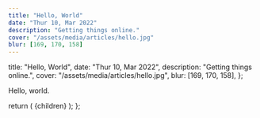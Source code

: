 ```yaml
---
title: "Hello, World"
date: "Thur 10, Mar 2022"
description: "Getting things online."
cover: "/assets/media/articles/hello.jpg"
blur: [169, 170, 158]
---
```



  title: "Hello, World",
  date: "Thur 10, Mar 2022",
  description: "Getting things online.",
  cover: "/assets/media/articles/hello.jpg",
  blur: [169, 170, 158],
};

Hello, world.

  return (
    <Page title={meta.title} description={meta.description}>
      <ArticleLayout metadata={meta}>{children}</ArticleLayout>
    </Page>
  );
};
